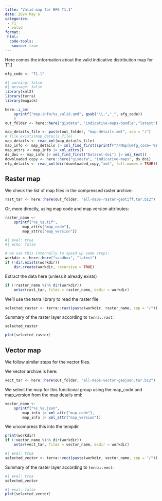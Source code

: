 ```yaml
---
title: "Valid map for EFG T1.1"
date: 2024 May 6
categories:
 - T1
 - valid
format:
 html: 
  code-tools:
   source: true
---
```


Here comes the information about the valid indicative distribution map for T1.1

```r
efg_code <- "T1.1"
```

```r
#| warning: false
#| message: false
library(xml2)
library(terra)
library(magick)

here::i_am(
    sprintf("map-info/%s_valid.qmd", gsub("\\.","_", efg_code))
    )
out_folder <- here::here("gisdata", "indicative-maps-bundle","latest")

map_details_file <- paste(out_folder, "map-details.xml", sep = "/")
# file.exists(map_details_file)
map_details <- read_xml(map_details_file)
map_info <- map_details |> xml_find_first(sprintf("//Map[@efg_code='%s']", efg_code))
map_attrs <- map_info |> xml_attrs()
ds_doi <- map_info |> xml_find_first("Dataset-doi") |> xml_text()
downloaded_copy <- here::here("gisdata", "indicative-maps", ds_doi)
efg_details <- read_xml(dir(downloaded_copy,"xml", full.names = TRUE))
```



## Raster map

We check the list of map files in the compressed raster archive:

```r
rast_tar <- here::here(out_folder, "all-maps-raster-geotiff.tar.bz2")
```

Or, more directly, using map code and map version attributes:

```r
raster_name <- 
    sprintf("%s_%s.tif",
        map_attrs["map_code"],
        map_attrs["map_version"])
```

```r
#| eval: true
#| echo: false

# we use this internally to speed up some steps:
workdir <- here::here("sandbox", "latest")
if (!dir.exists(workdir))
    dir.create(workdir, recursive = TRUE)
```

Extract the data here (unless it already exists)
```r
if (!raster_name %in% dir(workdir))
    untar(rast_tar, files = raster_name, exdir = workdir)
```


We'll use the terra library to read the raster file
```r
selected_raster <- terra::rast(paste(workdir, raster_name, sep = "/"))

```

Summary of the raster layer according to `terra::rast`:

```r
selected_raster
```

```r
plot(selected_raster)
```


## Vector map

We follow similar steps for the vector files. 

We vector archive is here:

```r
vect_tar <- here::here(out_folder, "all-maps-vector-geojson.tar.bz2")
```

We select the map for this functional group using the map_code and map_version from the map details xml:

```r
vector_name <- 
    sprintf("%s_%s.json",
        map_info |> xml_attr("map_code"),
        map_info |> xml_attr("map_version"))
```

We uncompress this into the tempdir

```r
print(workdir)
if (!vector_name %in% dir(workdir))
    untar(vect_tar, files = vector_name, exdir = workdir)
```

```r
#| eval: true
selected_vector <- terra::vect(paste(workdir, vector_name, sep = "/"))

```

Summary of the raster layer according to `terra::vect`:

```r
#| eval: true
selected_vector
```

```r
#| eval: false
plot(selected_vector)
```